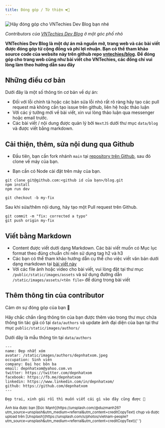 ```yaml
---
title: Đóng góp / Từ thiện ❤️‍🔥
---
```


![Hãy đóng góp cho VNTechies Dev Blog bạn nhé](/static/images/contribute.png)

_Contributors của [VNTechies Dev Blog](https://dev.vntechies.com/) ở một góc phố nhỏ_

**VNTechies Dev Blog là một dự án mã nguồn mở, trang web và các bài viết được đóng góp từ cộng đồng và phi lợi nhuận.
Bạn có thể tham khảo source code của website này trên github repo [vntechies/blog](https://github.com/vntechies/blog).
Để đóng góp cho trang web cũng như bài viết cho VNTechies, các đồng chí vui lòng làm theo hướng dẫn sau đây**

## Những điều cơ bản

Dưới đây là một số thông tin cơ bản về dự án:

- Đối với lỗi chính tả hoặc các bản sửa lỗi nhỏ rất rõ ràng hãy tạo các pull request mà không cần tạo issue trên github, liên hệ hoặc thảo luận
- Với các ý tưởng mới về bài viết, xin vui lòng thảo luận qua messenger hoặc email trước.
- Các bài viết / nội dung được quản lý bởi `NextJS` dưới thư mục `data/blog` và được viết bằng markdown.

## Cải thiện, thêm, sửa nội dung qua Github

- Đầu tiên, bạn cần fork nhánh `main` tại [repository trên Github](https://github.com/vntechies/blog/fork), sau đó clone về máy của bạn.

- Bạn cần có Node cài đặt trên máy của bạn.

```shell:shell
git clone git@github.com:<github id của bạn>/blog.git
npm install
npm run dev

git checkout -b my-fix
```

Sau khi sửa/thêm nội dung, hãy tạo một Pull request trên Github.

```shell:shell
git commit -m "fix: corrected a typo"
git push origin my-fix
```

## Viết bằng Markdown

- Content được viết dưới dạng Markdown. Các bài viết muốn có Mục lục format theo đúng chuẩn chỉ nên sử dụng tag h2 và h3
- Các bạn có thể tham khảo hướng dẫn cụ thể cho việc viết văn bản dưới dạng markdown tại [bài viết này](https://tailwind-nextjs-starter-blog.vercel.app/blog/github-markdown-guide)
- Với các file ảnh hoặc video cho bài viết, vui lòng đặt tại thư mục `/public/static/images/assets` và sử dụng đường dẫn `/static/images/assets/<tên file>` để dùng trong bài viết

## Thêm thông tin của contributor

Cảm ơn sự đóng góp của bạn 🙏

Hãy chắc chắn rằng thông tin của bạn được thêm vào trong thư mục chứa thông tin tác giả có tại `data/authors`
và update ảnh đại diện của bạn tại thư mục `public/static/images/authors/`

Dưới dây là mẫu thông tin tại `data/authors`

```md:đẹpnhấtxóm.mdx
---
name: Đẹp nhất xóm
avatar: /static/images/authors/depnhatxom.jpeg
occupation: Sinh viên
company: Đại học bôn ba
email: depnhatxom@yahoo.com.vn
twitter: https://twitter.com/depnhatxom
facebook: https://fb.me/depnhatxom
linkedin: https://www.linkedin.com/in/depnhatxom/
github: https://github.com/depnhatxom
---

Đẹp trai, xinh gái rồi thì muốn viết cái gì vào đây cũng được 😬

```

<small>
  Ảnh bìa được bạn [Đức
  Mạnh](https://unsplash.com/@duzmanh26?utm_source=unsplash&utm_medium=referral&utm_content=creditCopyText)
  chụp và được upload trên
  [Unsplash](https://unsplash.com/s/photos/vietnam-people?utm_source=unsplash&utm_medium=referral&utm_content=creditCopyText){' '}
</small>
